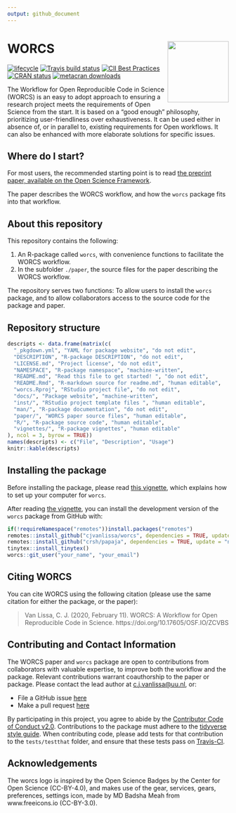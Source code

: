 ```yaml
---
output: github_document
---
```


# WORCS <a href='https://osf.io/zcvbs/'><img src='https://github.com/cjvanlissa/worcs/raw/master/docs/worcs_icon.png' align="right" height="139" /></a>

<!-- README.md is generated from README.Rmd. Please edit that file -->
<!--[![CRAN status](https://www.r-pkg.org/badges/version/worcs)](https://cran.r-project.org/package=worcs)
[![](https://cranlogs.r-pkg.org/badges/worcs)](https://cran.r-project.org/package=worcs)-->
[![lifecycle](https://img.shields.io/badge/lifecycle-maturing-blue.svg)](https://www.tidyverse.org/lifecycle/#maturing)
[![Travis build status](https://travis-ci.org/cjvanlissa/worcs.svg?branch=master)](https://travis-ci.org/cjvanlissa/worcs)
[![CII Best Practices](https://bestpractices.coreinfrastructure.org/projects/3969/badge)](https://bestpractices.coreinfrastructure.org/projects/3969)
[![CRAN status](https://www.r-pkg.org/badges/version/worcs)](https://CRAN.R-project.org/package=worcs)
[![metacran downloads](https://cranlogs.r-pkg.org/badges/worcs)](https://cran.r-project.org/package=worcs)
<!--[![Codecov test
coverage](https://codecov.io/gh/cjvanlissa/worcs/branch/master/graph/badge.svg)](https://codecov.io/gh/cjvanlissa/worcs?branch=master)-->
<!--[![DOI](http://joss.theoj.org/papers/10.21105/joss.00978/status.svg)](https://doi.org/10.21105/joss.00978)-->

The Workflow for Open Reproducible Code in Science (WORCS) is an easy to adopt approach to ensuring a research project meets the requirements of Open Science from the start. It is based on a "good enough" philosophy, prioritizing user-friendliness over exhaustiveness. It can be used either in absence of, or in parallel to, existing requirements for Open workflows. It can also be enhanced with more elaborate solutions for specific issues.

## Where do I start?

For most users, the recommended starting point is to read [the preprint paper, available on the Open Science Framework](https://osf.io/zcvbs/).

The paper describes the WORCS workflow, and how the `worcs` package fits into that workflow.

## About this repository

This repository contains the following:

1.  An R-package called `worcs`, with convenience functions to facilitate the WORCS workflow.
2.  In the subfolder `./paper`, the source files for the paper describing the WORCS workflow.

The repository serves two functions: To allow users to install the `worcs` package, and to allow collaborators access to the source code for the package and paper.

## Repository structure

```r
descripts <- data.frame(matrix(c(
  "_pkgdown.yml", "YAML for package website", "do not edit",
  "DESCRIPTION", "R-package DESCRIPTION", "do not edit",
  "LICENSE.md", "Project license", "do not edit",
  "NAMESPACE", "R-package namespace", "machine-written",
  "README.md", "Read this file to get started! ", "do not edit",
  "README.Rmd", "R-markdown source for readme.md", "human editable",
  "worcs.Rproj", "RStudio project file", "do not edit",
  "docs/", "Package website", "machine-written",
  "inst/", "RStudio project template files ", "human editable",
  "man/", "R-package documentation", "do not edit",
  "paper/", "WORCS paper source files", "human editable",
  "R/", "R-package source code", "human editable",
  "vignettes/", "R-package vignettes", "human editable"
), ncol = 3, byrow = TRUE))
names(descripts) <- c("File", "Description", "Usage")
knitr::kable(descripts)
```

## Installing the package

Before installing the package, please read [this vignette](https://cjvanlissa.github.io/worcs/articles/setup.html), which explains how to set up your computer for `worcs`.

After reading [the vignette](https://cjvanlissa.github.io/worcs/articles/setup.html), you can install the development version of the `worcs` package from GitHub with:

``` r
if(!requireNamespace("remotes"))install.packages("remotes")
remotes::install_github("cjvanlissa/worcs", dependencies = TRUE, update = "never")
remotes::install_github("crsh/papaja", dependencies = TRUE, update = "never")
tinytex::install_tinytex()
worcs::git_user("your_name", "your_email")
```

## Citing WORCS

You can cite WORCS using the following citation (please use the same citation for either the package, or the paper):

> Van Lissa, C. J. (2020, February 11). WORCS: A Workflow for Open Reproducible Code in Science. https://doi.org/10.17605/OSF.IO/ZCVBS

## Contributing and Contact Information

The WORCS paper and `worcs` package are open to contributions from collaborators with valuable expertise, to improve both the workflow and the package. Relevant contributions warrant coauthorship to the paper or package. Please contact the lead author at [c.j.vanlissa@uu.nl](mailto:c.j.vanlissa@uu.nl), or:

  - File a GitHub issue [here](https://github.com/cjvanlissa/worcs)
  - Make a pull request
    [here](https://github.com/cjvanlissa/worcs/pulls)

By participating in this project, you agree to abide by the [Contributor
Code of Conduct v2.0](https://www.contributor-covenant.org/). Contributions to the package must adhere to the [tidyverse style guide](https://style.tidyverse.org/). When contributing code, please add tests for that contribution to the `tests/testthat` folder, and ensure that these tests pass on [Travis-CI](https://travis-ci.org/github/cjvanlissa/worcs).

## Acknowledgements

The worcs logo is inspired by the Open Science Badges by the Center for Open Science (CC-BY-4.0), and makes use of the gear, services, gears, preferences, settings icon, made by MD Badsha Meah from www.freeicons.io (CC-BY-3.0). 
